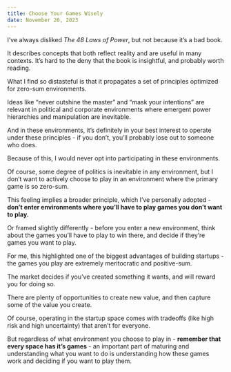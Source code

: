 ```yaml
---
title: Choose Your Games Wisely
date: November 26, 2023
---
```


I’ve always disliked _The 48 Laws of Power_, but not because it’s a bad book.

It describes concepts that both reflect reality and are useful in many contexts. It’s hard to the deny that the book is insightful, and probably worth reading.

What I find so distasteful is that it propagates a set of principles optimized for zero-sum environments.

Ideas like “never outshine the master” and “mask your intentions” are relevant in political and corporate environments where emergent power hierarchies and manipulation are inevitable.

And in these environments, it’s definitely in your best interest to operate under these principles - if you don’t, you’ll probably lose out to someone who does.

Because of this, I would never opt into participating in these environments.

Of course, some degree of politics is inevitable in any environment, but I don’t want to actively choose to play in an environment where the primary game is so zero-sum.

This feeling implies a broader principle, which I’ve personally adopted - **don’t enter environments where you’ll have to play games you don’t want to play.**

Or framed slightly differently - before you enter a new environment, think about the games you’ll have to play to win there, and decide if they’re games you want to play.

For me, this highlighted one of the biggest advantages of building startups - the games you play are extremely meritocratic and positive-sum.

The market decides if you’ve created something it wants, and will reward you for doing so.

There are plenty of opportunities to create new value, and then capture some of the value you create.

Of course, operating in the startup space comes with tradeoffs (like high risk and high uncertainty) that aren’t for everyone.

But regardless of what environment you choose to play in - **remember that every space has it’s games** - an important part of maturing and understanding what you want to do is understanding how these games work and deciding if you want to play them.
